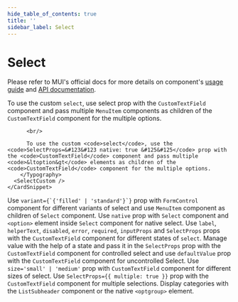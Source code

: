 ```yaml
---
hide_table_of_contents: true
title: ''
sidebar_label: Select
---
```




<h1 className='!m-0'>Select</h1>

<div className='template-bg-color' />

Please refer to MUI's official docs for more details on component's [usage guide](https://mui.com/material-ui/react-select/) and [API documentation](https://mui.com/material-ui/react-select/#api).

<Grid container spacing={6}>
  <Grid item xs={12}>
    <CardSnippet
      title='Custom'
      code={SourceCodeSelectCustom}
    > 
        <Typography className='mbe-4'>
          To use the custom <code>select</code>, use select prop with the <code>CustomTextField</code> component and pass multiple <code>MenuItem</code> components as children of the <code>CustomTextField</code> component for the multiple options.

          <br/>

          To use the custom <code>select</code>, use the <code>SelectProps=&#123&#123 native: true &#125&#125</code> prop with the <code>CustomTextField</code> component and pass multiple <code>&ltoption&gt</code> elements as children of the <code>CustomTextField</code> component for the multiple options.
        </Typography>
      <SelectCustom />
    </CardSnippet>

  </Grid>
  <Grid item xs={12} md={6}>
    <CardSnippet
      title='Variants'
      code={SourceCodeSelectVariants}
    >
      <Typography className='mbe-4'>
        Use <code>variant={`{'filled' | 'standard'}`}</code> prop with <code>FormControl</code> component for different variants of select and use <code>MenuItem</code> component as children of <code>Select</code> component.
      </Typography>
      <SelectVariants />
    </CardSnippet>
  </Grid>
  <Grid item xs={12} md={6}>
    <CardSnippet
      title='Native Select'
      code={SourceCodeSelectNative}
    >
      <Typography className='mbe-4'>
        Use <code>native</code> prop with <code>Select</code> component and <code>&ltoption&gt</code> element inside <code>Select</code> component for native select.
      </Typography>
      <SelectNative />
    </CardSnippet>
  </Grid>
  <Grid item xs={12}>
    <CardSnippet
      title='Select Props'
      code={SourceCodeSelectProps}
    >
      <Typography className='mbe-4'>
        Use <code>label</code>, <code>helperText</code>, <code>disabled</code>, <code>error</code>, <code>required</code>, <code>inputProps</code> and <code>SelectProps</code> props with the <code>CustomTextField</code> component for different states of <code>select</code>.
      </Typography>
      <SelectProps />
    </CardSnippet>
  </Grid>
  <Grid item xs={12} md={6}>
    <CardSnippet
      title='Controlled and Uncontrolled'
      code={SourceCodeSelectControlledUncontrolled}
    > 
        <Typography className='mbe-4'>
          Manage value with the help of a state and pass it in the <code>SelectProps</code> prop with the <code>CustomTextField</code> component for controlled select and use <code>defaultValue</code> prop with the <code>CustomTextField</code> component for uncontrolled Select.
        </Typography> 
      <SelectControlledUncontrolled />
    </CardSnippet>
  </Grid>
  <Grid item xs={12} md={6}>
    <CardSnippet
      title='Sizes'
      code={SourceCodeSelectSize}
    >
      <Typography className='mbe-4'>
       Use <code>size='small' | 'medium'</code> prop with <code>CustomTextField</code> component for different sizes of select.
      </Typography>
      <SelectSize />
    </CardSnippet>
  </Grid>
  <Grid item xs={12} md={6}>
    <CardSnippet
      title='Multiple Select'
      code={SourceCodeSelectMultiple}
    >
      <Typography className='mbe-4'>
        Use <code>SelectProps=&#123&#123 multiple: true &#125&#125</code> prop with the <code>CustomTextField</code> component for multiple selections.
      </Typography>
      <SelectMultiple />
    </CardSnippet>
  </Grid>
  <Grid item xs={12} md={6}>
    <Grid container spacing={6}>
      <Grid item xs={12}>
        <CardSnippet
          title='Select with Dialog'
          code={SourceCodeSelectWithDialog}
        >
          <SelectWithDialog />
        </CardSnippet>
      </Grid>
      <Grid item xs={12}>
        <CardSnippet
          title='Grouping'
          code={SourceCodeSelectGrouping}
        >
          <Typography className='mbe-4'>
            Display categories with the <code>ListSubheader</code> component or the native <code>&ltoptgroup&gt</code> element.
          </Typography>
          <SelectGrouping />
        </CardSnippet>
      </Grid>
    </Grid>
  </Grid>
</Grid>
